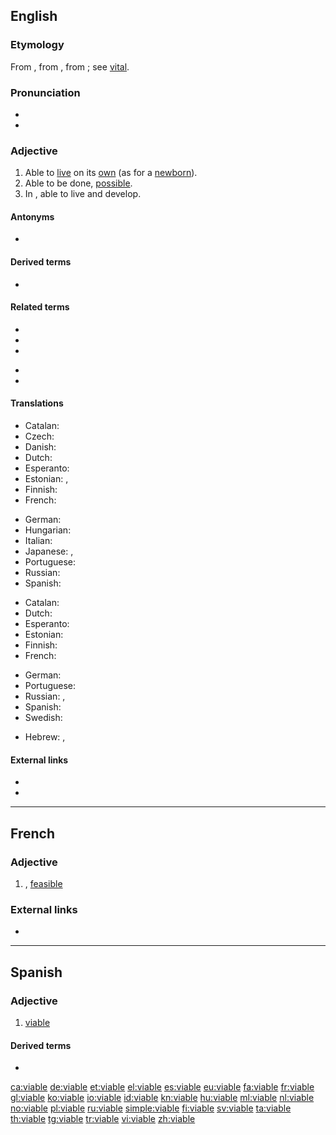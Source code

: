 ==English==

===Etymology===
From {{etyl|fr|en}}, from {{etyl|ML.|en}} {{m|la|*vitabilis||capable of life}}, from {{etyl|la|en}} {{m|la|vita||life}}; see [[vital]].

===Pronunciation===
* {{IPA|/ˈvaɪəbəl/|lang=en}}
* {{rhymes|aɪəbəl|lang=en}}

===Adjective===
{{en-adj}}

# Able to [[live]] on its [[own]] (as for a [[newborn]]).
# Able to be done, [[possible]].
# In {{lb|en|biology}}, able to live and develop.

====Antonyms====
* {{l|en|inviable}}

====Derived terms====
* {{l|en|viability}}

====Related terms====
{{rel-top}}
* {{l|en|devive}}
* {{l|en|revive}}
* {{l|en|survive}}
{{rel-mid}}
* {{l|en|vital}}
* {{l|en|vivid}}
{{rel-bottom}}

====Translations====
{{trans-top|able to live on its own}}
* Catalan: {{t+|ca|viable}}
* Czech: {{t|cs|životaschopný|m}}
* Danish: {{t|da|levedygtig}}
* Dutch: {{t+|nl|levensvatbaar}}
* Esperanto: {{t|eo|vivipova}}
* Estonian: {{t|et|eluvõimeline}}, {{t|et|elujõuline}}
* Finnish: {{t|fi|elinkelpoinen}}
* French: {{t+|fr|viable}}
{{trans-mid}}
* German: {{t+|de|selbständig}}
* Hungarian: {{t+|hu|életképes}}
* Italian: {{t+|it|vivibile}}
* Japanese: {{t+|ja|生きる|alt=生きられる|tr=ikirareru}}, {{t+|ja|生き残る|alt=生き残れる|tr=ikinokoreru}}
* Portuguese: {{t+|pt|viável}}
* Russian: {{t+|ru|жизнеспособный}}
* Spanish: {{t+|es|viable}}
{{trans-bottom}}

{{trans-top|possible}}
* Catalan: {{t+|ca|viable}}
* Dutch: {{t+|nl|uitvoerbaar}}
* Esperanto: {{t|eo|farebla}}
* Estonian: {{t|et|elluviidav}}
* Finnish: {{t+|fi|mahdollinen}}
* French: {{t+|fr|viable}}
{{trans-mid}}
* German: {{t+|de|machbar}}
* Portuguese: {{t+|pt|viável}}
* Russian: {{t+|ru|возмо́жный}}, {{t+|ru|осуществи́мый}}
* Spanish: {{t+|es|viable}}
* Swedish: {{t+|sv|genomförbar}}
{{trans-bottom}}

{{checktrans-top}}
* Hebrew: {{t-check|he|עצמאי|sc=Hebr}}, {{t+check|he|אפשר|sc=Hebr}}
{{trans-bottom}}

====External links====
* {{R:Webster 1913}}
* {{R:Century 1911}}

----

==French==

===Adjective===
{{fr-adj}}

# {{l|en|viable}}, [[feasible]]

===External links===
* {{R:TLFi}}

----

==Spanish==

===Adjective===
{{es-adj}}

# [[#English|viable]]

====Derived terms====
* {{l|es|inviable}}

[[ca:viable]]
[[de:viable]]
[[et:viable]]
[[el:viable]]
[[es:viable]]
[[eu:viable]]
[[fa:viable]]
[[fr:viable]]
[[gl:viable]]
[[ko:viable]]
[[io:viable]]
[[id:viable]]
[[kn:viable]]
[[hu:viable]]
[[ml:viable]]
[[nl:viable]]
[[no:viable]]
[[pl:viable]]
[[ru:viable]]
[[simple:viable]]
[[fi:viable]]
[[sv:viable]]
[[ta:viable]]
[[th:viable]]
[[tg:viable]]
[[tr:viable]]
[[vi:viable]]
[[zh:viable]]